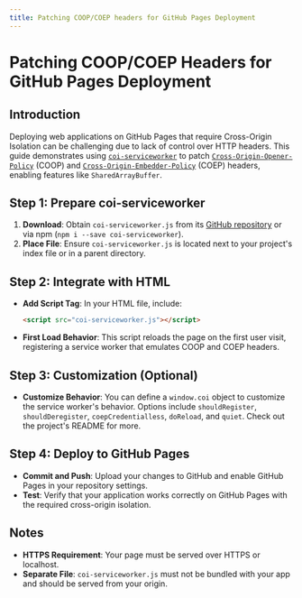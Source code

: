```yaml
---
title: Patching COOP/COEP headers for GitHub Pages Deployment
---
```


# Patching COOP/COEP Headers for GitHub Pages Deployment

## Introduction

Deploying web applications on GitHub Pages that require Cross-Origin Isolation
can be challenging due to lack of control over HTTP headers. This guide
demonstrates using [`coi-serviceworker`][coi-gh] to patch
[`Cross-Origin-Opener-Policy`][coop] (COOP) and
[`Cross-Origin-Embedder-Policy`][coep] (COEP) headers, enabling features like
`SharedArrayBuffer`.

## Step 1: Prepare coi-serviceworker

1. **Download**: Obtain `coi-serviceworker.js` from its [GitHub
   repository][coi-gh] or via npm (`npm i --save coi-serviceworker`).
2. **Place File**: Ensure `coi-serviceworker.js` is located next to your
   project's index file or in a parent directory.

## Step 2: Integrate with HTML

- **Add Script Tag**: In your HTML file, include:
   ```html
   <script src="coi-serviceworker.js"></script>
   ```
- **First Load Behavior**: This script reloads the page on the first user visit,
  registering a service worker that emulates COOP and COEP headers.

## Step 3: Customization (Optional)

- **Customize Behavior**: You can define a `window.coi` object to customize the
  service worker's behavior. Options include `shouldRegister`, `shouldDeregister`,
  `coepCredentialless`, `doReload`, and `quiet`. Check out the project's README
  for more.

## Step 4: Deploy to GitHub Pages

- **Commit and Push**: Upload your changes to GitHub and enable GitHub Pages in
  your repository settings.
- **Test**: Verify that your application works correctly on GitHub Pages with
  the required cross-origin isolation.

## Notes

- **HTTPS Requirement**: Your page must be served over HTTPS or localhost.
- **Separate File**: `coi-serviceworker.js` must not be bundled with your app
  and should be served from your origin.


[coi-gh]: https://github.com/kairi003/coi-serviceworker/
[coop]: https://developer.mozilla.org/en-US/docs/Web/HTTP/Headers/Cross-Origin-Opener-Policy
[coep]: https://developer.mozilla.org/en-US/docs/Web/HTTP/Headers/Cross-Origin-Embedder-Policy
